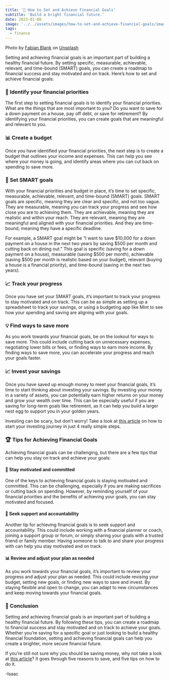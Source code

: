 ```yaml
---
title: '🎯 How to Set and Achieve Financial Goals'
subtitle: 'Build a bright financial future.'
date: 2023-01-08
image: '../../assets/images/how-to-set-and-achieve-financial-goals/image-0.jpg'
tags:
  - finance
---
```


Photo by
[Fabian Blank](https://unsplash.com/@blankerwahnsinn?utm_source=medium&utm_medium=referral)
on [Unsplash](https://unsplash.com/?utm_source=medium&utm_medium=referral)

Setting and achieving financial goals is an important part of building a healthy
financial future. By setting specific, measurable, achievable, relevant, and time-bound
(SMART) goals, you can create a roadmap to financial success and stay motivated and on
track. Here’s how to set and achieve financial goals:

### 🤔 Identify your financial priorities

The first step to setting financial goals is to identify your financial priorities. What
are the things that are most important to you? Do you want to save for a down payment on
a house, pay off debt, or save for retirement? By identifying your financial priorities,
you can create goals that are meaningful and relevant to you.

### 📊 Create a budget

Once you have identified your financial priorities, the next step is to create a budget
that outlines your income and expenses. This can help you see where your money is going,
and identify areas where you can cut back on spending to save more.

### 🎯 Set SMART goals

With your financial priorities and budget in place, it’s time to set specific,
measurable, achievable, relevant, and time-bound (SMART) goals. SMART goals are
specific, meaning they are clear and specific, and not too vague. They are measurable,
meaning you can track your progress and see how close you are to achieving them. They
are achievable, meaning they are realistic and within your reach. They are relevant,
meaning they are meaningful and aligned with your financial priorities. And they are
time-bound, meaning they have a specific deadline.

For example, a SMART goal might be “I want to save $10,000 for a down payment on a house
in the next two years by saving $500 per month and cutting back on dining out.” This
goal is specific (saving for a down payment on a house), measurable (saving $500 per
month), achievable (saving $500 per month is realistic based on your budget), relevant
(buying a house is a financial priority), and time-bound (saving in the next two years).

### 📈 Track your progress

Once you have set your SMART goals, it’s important to track your progress to stay
motivated and on track. This can be as simple as setting up a spreadsheet to track your
savings, or using a budgeting app like Mint to see how your spending and saving are
aligning with your goals.

### 💡 Find ways to save more

As you work towards your financial goals, be on the lookout for ways to save more. This
could include cutting back on unnecessary expenses, negotiating lower bills or fees, or
finding ways to earn more income. By finding ways to save more, you can accelerate your
progress and reach your goals faster.

### 📈 Invest your savings

Once you have saved up enough money to meet your financial goals, it’s time to start
thinking about investing your savings. By investing your money in a variety of assets,
you can potentially earn higher returns on your money and grow your wealth over time.
This can be especially useful if you are saving for long-term goals like retirement, as
it can help you build a larger nest egg to support you in your golden years.

Investing can be scary, but don’t worry! Take a look at
[this article](/start-your-investing-journey-in-4-easy-steps)
on how to start your investing journey in just 4 really simple steps.

### 🏆 Tips for Achieving Financial Goals

Achieving financial goals can be challenging, but there are a few tips that can help you
stay on track and achieve your goals:

#### 💪 Stay motivated and committed

One of the keys to achieving financial goals is staying motivated and committed. This
can be challenging, especially if you are making sacrifices or cutting back on spending.
However, by reminding yourself of your financial priorities and the benefits of
achieving your goals, you can stay motivated and focused.

#### 🤝 Seek support and accountability

Another tip for achieving financial goals is to seek support and accountability. This
could include working with a financial planner or coach, joining a support group or
forum, or simply sharing your goals with a trusted friend or family member. Having
someone to talk to and share your progress with can help you stay motivated and on
track.

#### 📊 Review and adjust your plan as needed

As you work towards your financial goals, it’s important to review your progress and
adjust your plan as needed. This could include revising your budget, setting new goals,
or finding new ways to save and invest. By staying flexible and open to change, you can
adapt to new circumstances and keep moving towards your financial goals.

### 📝 Conclusion

Setting and achieving financial goals is an important part of building a healthy
financial future. By following these tips, you can create a roadmap to financial success
and stay motivated and on track to achieve your goals. Whether you’re saving for a
specific goal or just looking to build a healthy financial foundation, setting and
achieving financial goals can help you create a brighter, more secure financial future.

If you’re still not sure why you should be saving money, why not take a look at
[this article](/5-simple-ways-to-improve-your-credit-score-as-a-student)?
It goes through five reasons to save, and five tips on how to do it.

\-Isaac
